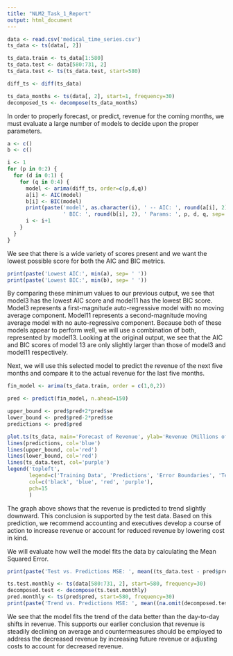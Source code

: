 ```yaml
---
title: "NLM2_Task_1_Report"
output: html_document
---
```


```r
data <- read.csv('medical_time_series.csv')
ts_data <- ts(data[, 2])

ts_data.train <- ts_data[1:580]
ts_data.test <- data[580:731, 2]
ts_data.test <- ts(ts_data.test, start=580)

diff_ts <- diff(ts_data)

ts_data_months <- ts(data[, 2], start=1, frequency=30)
decomposed_ts <- decompose(ts_data_months)
```


In order to properly forecast, or predict, revenue for the coming months, we must evaluate a large number of models to decide upon the proper parameters.


```r
a <- c()
b <- c()

i <- 1
for (p in 0:2) {
  for (d in 0:1) {
    for (q in 0:4) {
      model <- arima(diff_ts, order=c(p,d,q))
      a[i] <- AIC(model)
      b[i] <- BIC(model)
      print(paste('model', as.character(i), ' -- AIC: ', round(a[i], 2), 
                  ' BIC: ', round(b[i], 2), ' Params: ', p, d, q, sep=''))
      i <- i+1
    }
  }
}
```


We see that there is a wide variety of scores present and we want the lowest possible score for both the AIC and BIC metrics.


```r
print(paste('Lowest AIC:', min(a), sep= ' '))
print(paste('Lowest BIC:', min(b), sep= ' '))
```


By comparing these minimum values to our previous output, we see that model3 has the lowest AIC score and model11 has the lowest BIC score. Model3 represents a first-magnitude auto-regressive model with no moving average component. Model11 represents a second-magnitude moving average model with no auto-regressive component. Because both of these models appear to perform well, we will use a combination of both, represented by model13. Looking at the original output, we see that the AIC and BIC scores of model 13 are only slightly larger than those of model3 and model11 respectively.

Next, we will use this selected model to predict the revenue of the next five months and compare it to the actual revenue for the last five months.

```r
fin_model <- arima(ts_data.train, order = c(1,0,2))

pred <- predict(fin_model, n.ahead=150)

upper_bound <- pred$pred+2*pred$se
lower_bound <- pred$pred-2*pred$se
predictions <- pred$pred

plot.ts(ts_data, main='Forecast of Revenue', ylab='Revenue (Millions of Dollars)', xlab='Time (Days)')
lines(predictions, col='blue')
lines(upper_bound, col='red')
lines(lower_bound, col='red')
lines(ts_data.test, col='purple')
legend('topleft', 
       legend=c('Training Data', 'Predictions', 'Error Boundaries', 'Test Data'),
       col=c('black', 'blue', 'red', 'purple'),
       pch=15
       )
```


The graph above shows that the revenue is predicted to trend slightly downward. This conclusion is supported by the test data. Based on this prediction, we recommend accounting and executives develop a course of action to increase revenue or account for reduced revenue by lowering cost in kind.

We will evaluate how well the model fits the data by calculating the Mean Squared Error.


```r
print(paste('Test vs. Predictions MSE: ', mean((ts_data.test - pred$pred)^2), sep=''))

ts.test.monthly <- ts(data[580:731, 2], start=580, frequency=30)
decomposed.test <- decompose(ts.test.monthly)
pred.monthly <- ts(pred$pred, start=580, frequency=30)
print(paste('Trend vs. Predictions MSE: ', mean((na.omit(decomposed.test$trend) - na.omit(pred.monthly))^2), sep=''))
```


We see that the model fits the trend of the data better than the day-to-day shifts in revenue. This supports our earlier conclusion that revenue is steadily declining on average and countermeasures should be employed to address the decreased revenue by increasing future revenue or adjusting costs to account for decreased revenue.


